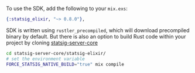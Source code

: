 To use the SDK, add the following to your `mix.exs`:

```elixir
{:statsig_elixir, "~> 0.8.0"},
```

SDK is written using `rustler_precompiled`, which will download precompiled binary by default. But there is also an option to build Rust code within your project by cloning [statsig-server-core](https://github.com/statsig-io/statsig-server-core)

```bash
cd statsig-server-core/statsig-elixir/ 
# set the environment variable 
FORCE_STATSIG_NATIVE_BUILD="true" mix compile
```